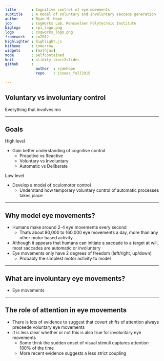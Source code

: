 ```yaml
---
title       : Cognitive control of eye movements
subtitle    : A model of voluntary and involuntary saccade generation
author      : Ryan M. Hope
job         : CogWorks Lab, Rensselaer Polytechnic Institute
biglogo     : rpi_logo.png
logo        : cogworks_logo.png
framework   : io2012
highlighter : highlight.js
hitheme     : tomorrow
widgets     : [mathjax]
mode        : selfcontained
knit        : slidify::knit2slides
github      : 
              author  : ryanhope
              repo    : issues_fall2015
    
---
```


## Voluntary vs involuntary control

Everything that involves mo

---

## Goals

High level

+ Gain better understanding of cognitive control
    - Proactive vs Reactive
    - Voluntary vs Involuntary
    - Automatic vs Deliberate

Low level

+ Develop a model of oculomotor control
    - Understand how temporary voluntary control of automatic processes takes place

---

## Why model eye movements?

+ Humans make around 2-4 eye movements every second
    - Thats about 80,000 to 160,000 eye movements a day, more than any other motor based activity
+ Although it appears that humans can initiate a saccade to a target at will, most saccades are automatic or involuntary
+ Eye movements only have 2 degrees of freedom (left/right, up/down)
    - Probably the simplest motor activity to model

---

## What are involuntary eye movements?

+ Eye movements 

---

## The role of attention in eye movements

+ There is lots of evidence to suggest that covert shifts of attention always preceede voluntary eye movements
+ It is less clear whether or not this is also true for involuntary eye movements
    - Some think the sudden onset of visual stimuli captures attention 100% of the time
    - More recent evidence suggests a less strict coupling